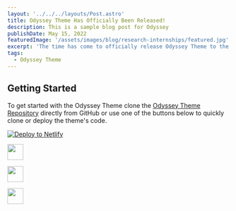 ```yaml
---
layout: '../../../layouts/Post.astro'
title: Odyssey Theme Has Officially Been Released!
description: This is a sample blog post for Odyssey
publishDate: May 15, 2022
featuredImage: '/assets/images/blog/research-internships/featured.jpg'
excerpt: 'The time has come to officially release Odyssey Theme to the world. Learn more about what it is and how you can start using it today.'
tags: 
  - Odyssey Theme
---
```



## Getting Started

To get started with the Odyssey Theme clone the [Odyssey Theme Repository](https://github.com/littlesticksdev/odyssey-theme) directly from GitHub or use one of the buttons below to quickly clone or deploy the theme's code.

[![Deploy to Netlify](https://www.netlify.com/img/deploy/button.svg)](https://app.netlify.com/start/deploy?repository=https://github.com/littlesticksdev/odyssey-theme)

<p>
  <a href="https://stackblitz.com/github/littlesticksdev/odyssey-theme/tree/main/theme">
  <img src="https://developer.stackblitz.com/img/open_in_stackblitz.svg" height="36px" />
  </a>
</p>
<p>
  <a href="https://codesandbox.io/s/github/littlesticksdev/odyssey-theme/tree/main/theme">
  <img src="/assets/images/badges/open-in-codesandbox.svg" height="36px" />
  </a>
</p>
<p>
  <a href="https://gitpod.io/#https://github.com/littlesticksdev/odyssey-theme/tree/main/theme">
  <img src="/assets/images/badges/open-in-gitpod.svg" height="36px" />
  </a>
</p>

